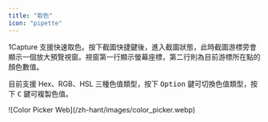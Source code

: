 ```yaml
---
title: "取色"
icon: "pipette"
---
```


1Capture 支援快速取色。按下截圖快捷鍵後，進入截圖狀態，此時截圖游標旁會顯示一個放大預覽視窗。視窗第一行顯示螢幕座標，第二行則為目前游標所在點的顏色數值。
  
目前支援 Hex、RGB、HSL 三種色值類型，按下 <kbd>Option</kbd> 鍵可切換色值類型，按下 <kbd>C</kbd> 鍵可複製色值。

<Frame>
  ![Color Picker Web](/zh-hant/images/color_picker.webp)
</Frame>